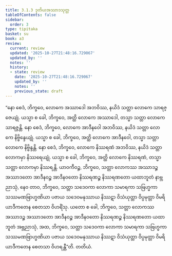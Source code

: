 ```yaml
---
title: 3.1.3 ဒုတိယအဿာဒသုတ္တ
tableOfContents: false
sidebar:
  order: 3
type: tipitaka
basket: su
book: a3
review:
  current: review
  updated: '2025-10-27T21:48:16.729067'
  updated_by: ''
  notes: ''
  history:
  - state: review
    date: '2025-10-27T21:48:16.729067'
    updated_by: ''
    notes: ''
    previous_state: draft
---
```



<ReviewStatus review={frontmatter.review} showDetails={true} />

<HypothesisAnnotation frontmatter={frontmatter} />

<DynamicBreadcrumb />

<Division number="106" book="a3" e="ch" v="15" p="262">

<Paragraph number="876" book="a3">
“နော စေဒံ, ဘိက္ခဝေ, လောကေ အဿာဒေါ အဘဝိဿ, နယိဒံ သတ္တာ လောကေ သာရဇ္ဇေယျုံ. ယသ္မာ စ ခေါ, ဘိက္ခဝေ, အတ္ထိ လောကေ အဿာဒေါ, တသ္မာ သတ္တာ လောကေ သာရဇ္ဇန္တိ. နော စေဒံ, ဘိက္ခဝေ, လောကေ အာဒီနဝေါ အဘဝိဿ, နယိဒံ သတ္တာ လောကေ နိဗ္ဗိန္ဒေယျုံ. ယသ္မာ စ ခေါ, ဘိက္ခဝေ, အတ္ထိ လောကေ အာဒီနဝေါ, တသ္မာ သတ္တာ လောကေ နိဗ္ဗိန္ဒန္တိ. နော စေဒံ, ဘိက္ခဝေ, လောကေ နိဿရဏံ အဘဝိဿ, နယိဒံ သတ္တာ လောကမှာ နိဿရေယျုံ. ယသ္မာ စ ခေါ, ဘိက္ခဝေ, အတ္ထိ လောကေ နိဿရဏံ, တသ္မာ သတ္တာ လောကမှာ နိဿရန္တိ. ယာဝကီဝဉ္စ, ဘိက္ခဝေ, သတ္တာ လောကဿ အဿာဒဉ္စ အဿာဒတော အာဒီနဝဉ္စ အာဒီနဝတော နိဿရဏဉ္စ နိဿရဏတော ယထာဘူတံ နာဗ္ဘညာသုံ, နေဝ တာဝ, ဘိက္ခဝေ, သတ္တာ သဒေဝကာ လောကာ သမာရကာ သဗြဟ္မကာ သဿမဏဗြာဟ္မဏိယာ ပဇာယ သဒေဝမနုဿာယ နိဿဋာ ဝိသံယုတ္တာ ဝိပ္ပမုတ္တာ ဝိမရိယာဒီကတေန စေတသာ ဝိဟရိံသု. ယတော စ ခေါ, ဘိက္ခဝေ, သတ္တာ လောကဿ အဿာဒဉ္စ အဿာဒတော အာဒီနဝဉ္စ အာဒီနဝတော နိဿရဏဉ္စ နိဿရဏတော ယထာဘူတံ အဗ္ဘညာသုံ, အထ, ဘိက္ခဝေ, သတ္တာ သဒေဝကာ လောကာ သမာရကာ သဗြဟ္မကာ သဿမဏဗြာဟ္မဏိယာ ပဇာယ သဒေဝမနုဿာယ နိဿဋာ ဝိသံယုတ္တာ ဝိပ္ပမုတ္တာ ဝိမရိယာဒီကတေန စေတသာ ဝိဟရန္တီ”တိ.

</Paragraph>
</Division>

<Paragraph number="877" type="center" book="a3">
တတိယံ.
</Paragraph>